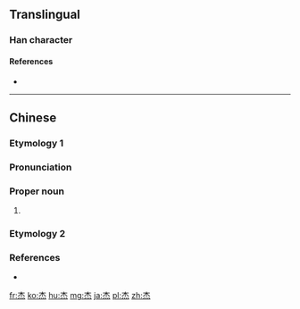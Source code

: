 {{also|傑}}
==Translingual==

===Han character===
{{Han char|rn=75|rad=木|as=04|sn=8|four=40339|canj=DF|ids=⿱木灬}}

====References====
* {{Han ref|kx=0513.110|dkj=14498|dj=0899.070|hdz=21175.010|uh=67708}}

----

==Chinese==

===Etymology 1===
{{zh-forms}}

===Pronunciation===
{{zh-pron|m=jié|cat=pn}}

===Proper noun===
{{zh-proper noun}}

# {{given name||lang=zh}}
{{attention|zh|Is there anything extra that Kangxi Zidian has to say?}}

===Etymology 2===
{{zh-see|傑}}

===References===
* {{R:twedu|A01883}}

[[fr:杰]]
[[ko:杰]]
[[hu:杰]]
[[mg:杰]]
[[ja:杰]]
[[pl:杰]]
[[zh:杰]]